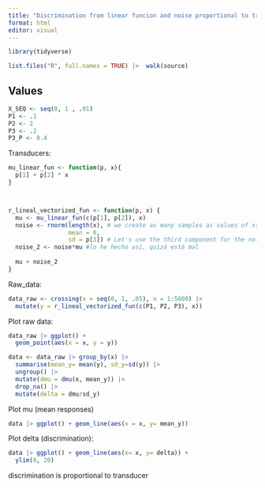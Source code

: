 ```yaml
---
title: "Discrimination from linear funcion and noise proportional to transducer"
format: html
editor: visual
---
```




```r
library(tidyverse)

list.files("R", full.names = TRUE) |>  walk(source)
```

## Values

```r
X_SEQ <- seq(0, 1 , .01)
P1 <- .1
P2 <- 2
P3 <- .2
P3_P <- 0.4
```

Transducers:

```r

mu_linear_fun <- function(p, x){
  p[1] + p[2] * x
}



r_lineal_vectorized_fun <- function(p, x) {
  mu <- mu_linear_fun(c(p[1], p[2]), x)
  noise <- rnorm(length(x), # we create as many samples as values of xs we have
                 mean = 0, 
                 sd = p[3]) # Let's use the third component for the noise
  noise_2 <- noise*mu #lo he hecho así, quizá está mal
  
  mu + noise_2
}


```

Raw_data:

```r

data_raw <- crossing(x = seq(0, 1, .05), n = 1:5000) |> 
  mutate(y = r_lineal_vectorized_fun(c(P1, P2, P3), x))

```

Plot raw data:

```r

data_raw |> ggplot() + 
  geom_point(aes(x = x, y = y))

```

```r
data <- data_raw |> group_by(x) |>  
  summarise(mean_y= mean(y), sd_y=sd(y)) |> 
  ungroup() |> 
  mutate(dmu = dmu(x, mean_y)) |> 
  drop_na() |> 
  mutate(delta = dmu/sd_y)
```

Plot mu (mean responses)

```r
data |> ggplot() + geom_line(aes(x = x, y= mean_y))
```

Plot delta (discrimination):

```r
data |> ggplot() + geom_line(aes(x= x, y= delta)) + 
  ylim(0, 20)
```

discrimination is proportional to transducer
